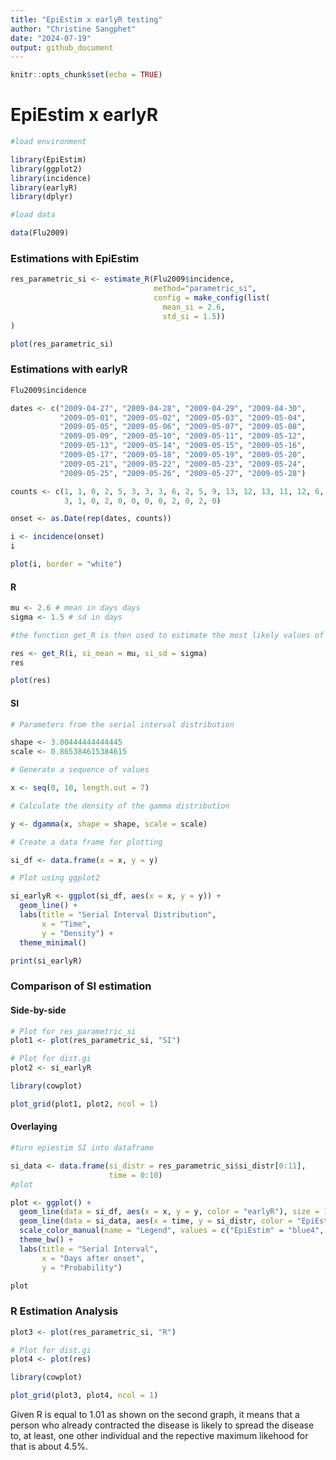 ```yaml
---
title: "EpiEstim x earlyR testing"
author: "Christine Sangphet"
date: "2024-07-19"
output: github_document
---
```


```r
knitr::opts_chunk$set(echo = TRUE)
```

# **EpiEstim x earlyR**

```r
#load environment

library(EpiEstim)
library(ggplot2)
library(incidence)
library(earlyR)
library(dplyr)
```

```r
#load data

data(Flu2009)
```

### **Estimations with EpiEstim**

```r
res_parametric_si <- estimate_R(Flu2009$incidence, 
                                method="parametric_si",
                                config = make_config(list(
                                  mean_si = 2.6, 
                                  std_si = 1.5))
)
```

```r
plot(res_parametric_si)
```

### **Estimations with earlyR**

```r
Flu2009$incidence
```

```r
dates <- c("2009-04-27", "2009-04-28", "2009-04-29", "2009-04-30",
           "2009-05-01", "2009-05-02", "2009-05-03", "2009-05-04",
           "2009-05-05", "2009-05-06", "2009-05-07", "2009-05-08",
           "2009-05-09", "2009-05-10", "2009-05-11", "2009-05-12",
           "2009-05-13", "2009-05-14", "2009-05-15", "2009-05-16",
           "2009-05-17", "2009-05-18", "2009-05-19", "2009-05-20",
           "2009-05-21", "2009-05-22", "2009-05-23", "2009-05-24",
           "2009-05-25", "2009-05-26", "2009-05-27", "2009-05-28")

counts <- c(1, 1, 0, 2, 5, 3, 3, 3, 6, 2, 5, 9, 13, 12, 13, 11, 12, 6, 6, 6, 
            3, 1, 0, 2, 0, 0, 0, 0, 2, 0, 2, 0)

onset <- as.Date(rep(dates, counts))
```

```r
i <- incidence(onset)
i
```

```r
plot(i, border = "white")
```

#### R

```r
mu <- 2.6 # mean in days days
sigma <- 1.5 # sd in days 

#the function get_R is then used to estimate the most likely values of R:

res <- get_R(i, si_mean = mu, si_sd = sigma)
res
```

```r
plot(res)
```

#### SI

```r
# Parameters from the serial interval distribution

shape <- 3.00444444444445
scale <- 0.865384615384615

# Generate a sequence of values

x <- seq(0, 10, length.out = 7)

# Calculate the density of the gamma distribution

y <- dgamma(x, shape = shape, scale = scale)

# Create a data frame for plotting

si_df <- data.frame(x = x, y = y)

# Plot using ggplot2

si_earlyR <- ggplot(si_df, aes(x = x, y = y)) +
  geom_line() +
  labs(title = "Serial Interval Distribution",
       x = "Time",
       y = "Density") +
  theme_minimal()

print(si_earlyR)
```

### Comparison of SI estimation

#### Side-by-side

```r
# Plot for res_parametric_si
plot1 <- plot(res_parametric_si, "SI")

# Plot for dist.gi
plot2 <- si_earlyR

library(cowplot)

plot_grid(plot1, plot2, ncol = 1)
```

#### Overlaying

```r
#turn epiestim SI into dataframe

si_data <- data.frame(si_distr = res_parametric_si$si_distr[0:11],
                      time = 0:10)
#plot 

plot <- ggplot() + 
  geom_line(data = si_df, aes(x = x, y = y, color = "earlyR"), size = 1) +
  geom_line(data = si_data, aes(x = time, y = si_distr, color = "EpiEstim"), size = 1) + 
  scale_color_manual(name = "Legend", values = c("EpiEstim" = "blue4", "earlyR" = "lightblue1")) +
  theme_bw() +
  labs(title = "Serial Interval",
       x = "Days after onset",
       y = "Probability")

plot
```

### R Estimation Analysis

```r
plot3 <- plot(res_parametric_si, "R")

# Plot for dist.gi
plot4 <- plot(res)

library(cowplot)

plot_grid(plot3, plot4, ncol = 1)
```

Given R is equal to 1.01 as shown on the second graph, it means that a person who already contracted the disease is likely to spread the disease to, at least, one other individual and the repective maximum likehood for that is about 4.5%.
